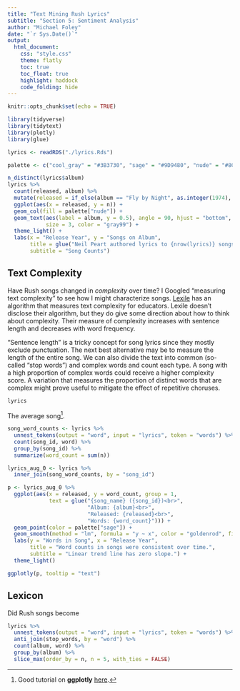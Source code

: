 ```yaml
---
title: "Text Mining Rush Lyrics"
subtitle: "Section 5: Sentiment Analysis"
author: "Michael Foley"
date: "`r Sys.Date()`"
output: 
  html_document:
    css: "style.css"
    theme: flatly
    toc: true
    toc_float: true
    highlight: haddock
    code_folding: hide
---
```


```r
knitr::opts_chunk$set(echo = TRUE)
```

```r
library(tidyverse)
library(tidytext)
library(plotly)
library(glue)

lyrics <- readRDS("./lyrics.Rds")

palette <- c("cool_gray" = "#3B3730", "sage" = "#9D9480", "nude" = "#8C7460")
```

```r
n_distinct(lyrics$album)
lyrics %>% 
  count(released, album) %>%
  mutate(released = if_else(album == "Fly by Night", as.integer(1974), released)) %>%
  ggplot(aes(x = released, y = n)) +
  geom_col(fill = palette["nude"]) +
  geom_text(aes(label = album, y = 0.5), angle = 90, hjust = "bottom", vjust = .25, 
            size = 3, color = "gray99") +
  theme_light() +
  labs(x = "Release Year", y = "Songs on Album", 
       title = glue("Neil Peart authored lyrics to {nrow(lyrics)} songs across {n_distinct(lyrics$album)} albums."),
       subtitle = "Song Counts")
```

## Text Complexity

Have Rush songs changed in _complexity_ over time? I Googled "measuring text complexity" to see how I might characterize songs. [Lexile](https://lexile.com/educators/tools-to-support-reading-at-school/tools-to-determine-a-books-complexity/) has an algorithm that measures text complexity for educators. Lexile doesn't disclose their algorithm, but they do give some direction about how to think about complexity. Their measure of complexity increases with sentence length and decreases with word frequency. 

"Sentence length" is a tricky concept for song lyrics since they mostly exclude punctuation. The next best alternative may be to measure the length of the entire song. We can also divide the text into common (so-called "stop words") and complex words and count each type. A song with a high proportion of complex words could receive a higher complexity score. A variation that measures the proportion of distinct words that are complex might prove useful to mitigate the effect of repetitive choruses.

```r
lyrics
```


The average song^[Good tutorial on **ggplotly** [here](https://www.musgraveanalytics.com/blog/2018/8/24/how-to-make-ggplot2-charts-interactive-with-plotly).].

```r
song_word_counts <- lyrics %>% 
  unnest_tokens(output = "word", input = "lyrics", token = "words") %>%
  count(song_id, word) %>%
  group_by(song_id) %>%
  summarize(word_count = sum(n))

lyrics_aug_0 <- lyrics %>%
  inner_join(song_word_counts, by = "song_id")

p <- lyrics_aug_0 %>% 
  ggplot(aes(x = released, y = word_count, group = 1,
             text = glue("{song_name} ({song_id})<br>",
                         "Album: {album}<br>",
                         "Released: {released}<br>",
                         "Words: {word_count}"))) +
  geom_point(color = palette["sage"]) +
  geom_smooth(method = "lm", formula = "y ~ x", color = "goldenrod", fill = "goldenrod") +
  labs(y = "Words in Song", x = "Release Year", 
       title = "Word counts in songs were consistent over time.",
       subtitle = "Linear trend line has zero slope.") +
  theme_light()

ggplotly(p, tooltip = "text")
```

## Lexicon

Did Rush songs become 
```r
lyrics %>% 
  unnest_tokens(output = "word", input = "lyrics", token = "words") %>%
  anti_join(stop_words, by = "word") %>%
  count(album, word) %>%
  group_by(album) %>%
  slice_max(order_by = n, n = 5, with_ties = FALSE)
```

